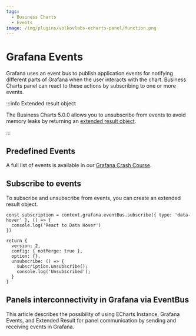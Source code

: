 ```yaml
---
tags:
  - Business Charts
  - Events
image: /img/plugins/volkovlabs-echarts-panel/function.png
---
```



# Grafana Events

Grafana uses an event bus to publish application events for notifying different parts of Grafana when the user interacts with the chart. Business Charts panel can react to these actions by subscribing to one or more events.

:::info Extended result object

The Business Charts 5.0.0 allows you to unsubscribe from events to avoid memory leaks by returning an [extended result object](../extended).

:::

## Predefined Events

A full list of events is available in our [Grafana Crash Course](/grafana/developer/eventbus).

## Subscribe to events

To subscribe and unsubscribe from events, you can create an extended result object.

```
const subscription = context.grafana.eventBus.subscribe({ type: 'data-hover' }, () => {
  console.log('React to Data Hover')
})

return {
  version: 2,
  config: { notMerge: true },
  option: {},
  unsubscribe: () => {
    subscription.unsubscribe();
    console.log('Unsubscribed');
  }
}
```

## Panels interconnectivity in Grafana via EventBus

This article describes the possibility of using ECharts Instance, Grafana Events, and Extended Result for panel communication by sending and receiving events in Grafana.

<BlogPost
  href="/blog/echarts-shared-crosshair-and-eventbus-20240520/"
  title="Panels interconnectivity in Grafana via EventBus."
  src="/img/blog/2024-05-20-echarts-shared-crosshair-and-eventbus/banner.png"
/>
